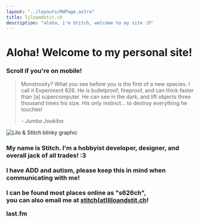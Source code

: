 ```yaml
---
layout: "../layouts/MdPage.astro"
title: liloandstit.ch
description: "aloha, i'm Stitch, welcome to my site :D"
---
```



<h1 class="bb cnt nfw brd">Aloha! Welcome to my personal site!</h1>
<h3 class="ub wht nfw mobile">Scroll if you're on mobile!</h3>
<blockquote class="quote">
    <p class="ub">Monstrosity? What you see before you is the first of a new species. I call it Experiment 626. He is bulletproof, fireproof, and can think faster than [a] supercomputer. He can see in the dark, and lift objects three thousand times his size. His only instinct... to destroy everything he touches!</p>
    <address class="ub">- Jumba Jookiba</address>
</blockquote>
<div class="cnt">
    <img src="/BlinkyLiloStitch.gif" alt="Lilo & Stitch blinky graphic" class="inbl" />
</div>

<h3 class="ub wht nfw jst">
    My name is Stitch. I'm a hobbyist developer, designer, and overall jack of all trades! :3<br /><br />
    I have ADD and autism, please keep this in mind when communicating with me!<br /><br />
    I can be found most places online as "s626ch",<br />
    you can also email me at <a href="mailto:stitch@liloandstit.ch" target="_blank">stitch(at)liloandstit.ch</a>!
</h3>
<h3 class="ub wht cnt" style="margin-bottom:4px;margin-top:0;">last.fm</h3>

<LfmWidget client:only="svelte" />